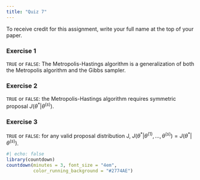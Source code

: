 ```yaml
---
title: "Quiz 7"
---
```


To receive credit for this assignment, write your full name at the top of your paper.

### Exercise 1

`TRUE` or `FALSE`: The Metropolis-Hastings algorithm is a generalization of both the Metropolis algorithm and the Gibbs sampler.

### Exercise 2

`TRUE` or `FALSE`: the Metropolis-Hastings algorithm requires symmetric proposal $J(\theta^* | \theta^{(s)})$.

### Exercise 3

`TRUE` or `FALSE`: for any valid proposal distribution J, $J(\theta^* | \theta^{(1)}, \ldots, \theta^{(s)}) = J(\theta^* | \theta^{(s)})$. 

```r
#| echo: false
library(countdown)
countdown(minutes = 3, font_size = "4em",
          color_running_background = "#2774AE")
```

